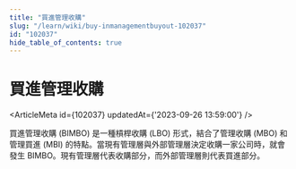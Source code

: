 ```yaml
---
title: "買進管理收購"
slug: "/learn/wiki/buy-inmanagementbuyout-102037"
id: "102037"
hide_table_of_contents: true
---
```



# 買進管理收購

<ArticleMeta id={102037} updatedAt={'2023-09-26 13:59:00'} />
<div className='border-solid border-b border-t-0 my-4 border-[var(--ifm-color-gray-300)]' />

買進管理收購 (BIMBO) 是一種槓桿收購 (LBO) 形式，結合了管理收購 (MBO) 和管理買進 (MBI) 的特點。當現有管理層與外部管理層決定收購一家公司時，就會發生 BIMBO。現有管理層代表收購部分，而外部管理層則代表買進部分。
